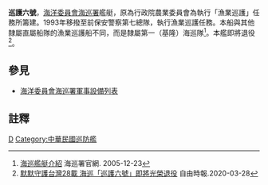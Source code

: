 {{軍艦模板
|名稱= 巡護六號 [[File:Republic_of_China_Coast_Guard_Logo.svg|25px]]
|圖片= 
|照片說明= 
|圖片2= 
|照片說明2= 
|艦種= [[巡護船|巡護船]]
|艦名= 
|擁有國= {{ROC}}
|艦級= 
|代號= 
|前型= 
|次型= 
|同型= 
|數量= 
|製造= [[豐國造船|豐國造船]]
|下訂= 
|造價= 
|動工= 
|下水= 
|服役= 1992年交船
|退役= 2020年3月底退役<ref>[https://udn.com/news/story/7315/4482440 影／台船打造100噸巡防艇下水典禮吸睛 配發基隆海巡隊] 2020-04-10 15:43 聯合報 / 記者游明煌</ref>
|結局= 
|除籍= 
|狀態= 退役
|綽號= 
|榮譽= 
|排水= 204.25噸
|標準= 
|空載= 
|滿載= 228噸
|長度= 38.16米
|闊度= 
|型寬= 7米
|型深= 
|吃水= 米
|燃料= 柴油
|鍋爐= 
|引擎= 
|出力= 1820PS × 2 臺
|極速= 20節
|續航= 4,000浬（15節）
|發電機= 
|電力輸出= 124HP × 2 臺 
|乘員= 15人
|飛行= 
|艦載機= 
|裝備= 
|裝甲= 
|射控裝置= 
|偵搜設備= 
|電子設備= 
|電戰系統= 
|其它=
}}
'''巡護六號'''，[[海洋委員會海巡署|海洋委員會海巡署]]艦艇，原為行政院農業委員會為執行「漁業巡護」任務所籌建。1993年移撥至前保安警察第七總隊，執行漁業巡護任務。本船與其他隸屬直屬船隊的漁業巡護船不同，而是隸屬第一（基隆）海巡隊<ref>[http://www.cga.gov.tw/GipOpen/wSite/public/Attachment/f1259487478664.pdf 海巡艦艇介紹] {{Wayback|url=http://www.cga.gov.tw/GipOpen/wSite/public/Attachment/f1259487478664.pdf |date=20130610001128 }} 海巡署官網. 2005-12-23</ref>。本艦即將退役<ref>[https://news.ltn.com.tw/news/society/breakingnews/3115556 默默守護台灣28載 海巡「巡護六號」即將光榮退役] {{Wayback|url=https://news.ltn.com.tw/news/society/breakingnews/3115556 |date=20200328153701 }} 自由時報.2020-03-28</ref>。

== 參見 ==
* [[海洋委員會海巡署軍事設備列表|海洋委員會海巡署軍事設備列表]]

== 註釋 ==
{{reflist}}

{{中華民國國防工業}}

[[Category:海洋委員會海巡署|D]]
[[Category:中華民國巡防艦|Category:中華民國巡防艦]]
